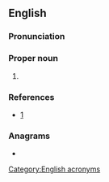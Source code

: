 ==English==
{{wikipedia}}

===Pronunciation===
{{IPA|lang=en|/ˈæf.ɹɪ.kɑm/}}

===Proper noun===
{{en-proper noun}}

# {{w|United States Africa Command}}

===References===
* [http://www.africom.mil/AboutAFRICOM.asp]

===Anagrams===
* {{anagrams|en|Formica|aciform}}

[[Category:English acronyms]]